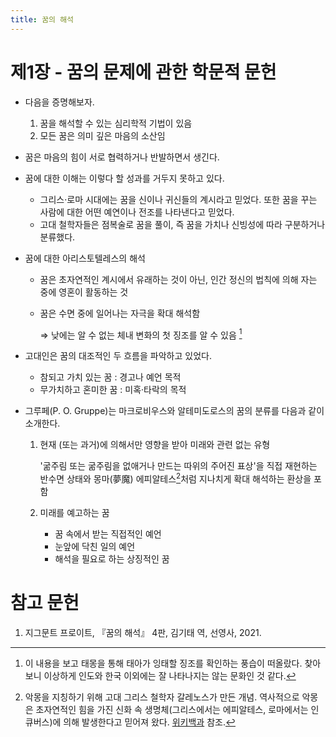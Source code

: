 ```yaml
---
title: 꿈의 해석
---
```

# 제1장 - 꿈의 문제에 관한 학문적 문헌

* 다음을 증명해보자.
    1. 꿈을 해석할 수 있는 심리학적 기법이 있음
    2. 모든 꿈은 의미 깊은 마음의 소산임
* 꿈은 마음의 힘이 서로 협력하거나 반발하면서 생긴다.

* 꿈에 대한 이해는 이렇다 할 성과를 거두지 못하고 있다.
    * 그리스·로마 시대에는 꿈을 신이나 귀신들의 계시라고 믿었다. 또한 꿈을 꾸는 사람에 대한 어떤 예연이나 전조를 나타낸다고 믿었다.
    * 고대 철학자들은 점복술로 꿈을 풀이, 즉 꿈을 가치나 신빙성에 따라 구분하거나 분류했다.
* 꿈에 대한 아리스토텔레스의 해석
    * 꿈은 초자연적인 계시에서 유래하는 것이 아닌, 인간 정신의 법칙에 의해 자는 중에 영혼이 활동하는 것
    * 꿈은 수면 중에 일어나는 자극을 확대 해석함

        ⇒ 낮에는 알 수 없는 체내 변화의 첫 징조를 알 수 있음 [^1]
* 고대인은 꿈의 대조적인 두 흐름을 파악하고 있었다.
    * 참되고 가치 있는 꿈 : 경고나 예언 목적
    * 무가치하고 혼미한 꿈 : 미혹·타락의 목적
* 그루페(P. O. Gruppe)는 마크로비우스와 알테미도로스의 꿈의 분류를 다음과 같이 소개한다.
    1. 현재 (또는 과거)에 의해서만 영향을 받아 미래와 관련 없는 유형
    
        '굶주림 또는 굶주림을 없애거나 만드는 따위의 주어진 표상'을 직접 재현하는 반수면 상태와 몽마(夢魔) 에피알테스[^2]처럼 지나치게 확대 해석하는 환상을 포함

    2. 미래를 예고하는 꿈
        * 꿈 속에서 받는 직접적인 예언
        * 눈앞에 닥친 일의 예언
        * 해석을 필요로 하는 상징적인 꿈

# 참고 문헌

1. 지그문트 프로이트, 『꿈의 해석』 4판, 김기태 역, 선영사, 2021.

[^1]: 이 내용을 보고 태몽을 통해 태아가 잉태할 징조를 확인하는 풍습이 떠올랐다. 찾아보니 이상하게 인도와 한국 이외에는 잘 나타나지는 않는 문화인 것 같다.
[^2]: 악몽을 지칭하기 위해 고대 그리스 철학자 갈레노스가 만든 개념. 역사적으로 악몽은 초자연적인 힘을 가진 신화 속 생명체(그리스에서는 에피알테스, 로마에서는 인큐버스)에 의해 발생한다고 믿어져 왔다. [위키백과](https://en.wikipedia.org/wiki/Ephialtes_(illness)) 참조.